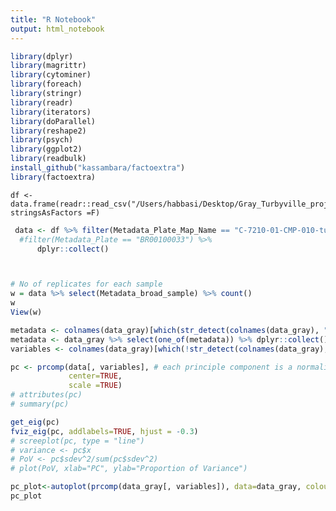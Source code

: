```yaml
---
title: "R Notebook"
output: html_notebook
---
```


```r
library(dplyr)
library(magrittr)
library(cytominer)
library(foreach)
library(stringr)
library(readr)
library(iterators)
library(doParallel)
library(reshape2)
library(psych)
library(ggplot2)
library(readbulk)
install_github("kassambara/factoextra")
library(factoextra)
```

```Importing
df <- data.frame(readr::read_csv("/Users/habbasi/Desktop/Gray_Turbyville_project/2018_11_20_Batch1/2018_11_20_Batch1_collapsed.csv"),  stringsAsFactors =F)
```


```r
 data <- df %>% filter(Metadata_Plate_Map_Name == "C-7210-01-CMP-010-turbyville-2") %>%
  #filter(Metadata_Plate == "BR00100033") %>%
      dplyr::collect()




```

```r
# No of replicates for each sample
w = data %>% select(Metadata_broad_sample) %>% count()
w
View(w)
```

```r
metadata <- colnames(data_gray)[which(str_detect(colnames(data_gray), "Metadata_"))]
metadata <- data_gray %>% select(one_of(metadata)) %>% dplyr::collect()
variables <- colnames(data_gray)[which(!str_detect(colnames(data_gray), "Metadata_"))]
```


```r
pc <- prcomp(data[, variables], # each principle component is a normalized linear combination of original variables
             center=TRUE,
             scale =TRUE) 
# attributes(pc)
# summary(pc)   

```

```r
get_eig(pc)
fviz_eig(pc, addlabels=TRUE, hjust = -0.3)
# screeplot(pc, type = "line")
# variance <- pc$x
# PoV <- pc$sdev^2/sum(pc$sdev^2)
# plot(PoV, xlab="PC", ylab="Proportion of Variance")

```

```r
pc_plot<-autoplot(prcomp(data_gray[, variables]), data=data_gray, colour ='Metadata_broad_sample')
pc_plot
```

